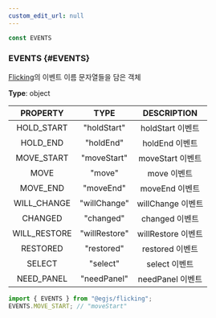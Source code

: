 ```yaml
---
custom_edit_url: null
---
```


```ts
const EVENTS
```

### EVENTS {#EVENTS}

<div className="bulma-tags">

</div>

[Flicking](Flicking)의 이벤트 이름 문자열들을 담은 객체

**Type**: object

|PROPERTY|TYPE|DESCRIPTION|
|:---:|:---:|:---:|
|HOLD_START|"holdStart"|holdStart 이벤트|
|HOLD_END|"holdEnd"|holdEnd 이벤트|
|MOVE_START|"moveStart"|moveStart 이벤트|
|MOVE|"move"|move 이벤트|
|MOVE_END|"moveEnd"|moveEnd 이벤트|
|WILL_CHANGE|"willChange"|willChange 이벤트|
|CHANGED|"changed"|changed 이벤트|
|WILL_RESTORE|"willRestore"|willRestore 이벤트|
|RESTORED|"restored"|restored 이벤트|
|SELECT|"select"|select 이벤트|
|NEED_PANEL|"needPanel"|needPanel 이벤트|

```ts
import { EVENTS } from "@egjs/flicking";
EVENTS.MOVE_START; // "moveStart"
```

